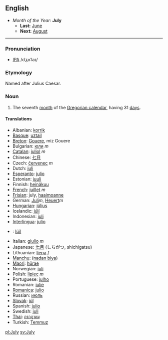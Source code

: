 ==English==
*''Month of the Year:'' '''July'''
**'''Last:''' [[June]]
**'''Next:''' [[August]]
----

===Pronunciation===
*[[w:IPA|IPA]] /dʒʊˈlaɪ/

===Etymology===
Named after Julius Caesar.

===Noun===
#The seventh [[month]] of the [[Gregorian calendar]], having 31 [[day]]s.

====Translations====
*Albanian: [[korrik]]
*[[Basque]]: [[uztail]]
*[[Breton]]: [[Gouere]], miz Gouere
*Bulgarian: [[юли]] ''m''
*[[Catalan]]: [[juliol]] ''m''
*Chinese: [[七月]]
*Czech: [[červenec]] ''m''
*Dutch: [[juli]]
*[[Esperanto]]: [[julio]]
*Estonian: [[juuli]]
*Finnish: [[heinäkuu]]
*[[French]]: [[juillet]] ''m''
*[[Frisian]]: july, [[haaimoanne]]
*German: [[Juli]]''m'', [[Heuert]]''m''
*[[Hungarian]]: [[július]]
*Icelandic: [[júlí]]
*Indonesian: [[juli]]
*[[Interlingua]]: [[julio]]
*{{ga}}: [[Iúil]]
*Italian: [[giulio]] ''m''
*Japanese: [[七月]] (しちがつ, shichigatsu)
*Lithuanian: [[liepa]] ''f'' 
*[[Manchu]]: ([[nadan biya]])
*[[Maori]]: [[hürae]]
*Norwegian: [[juli]]
*Polish: [[lipiec]] ''m''
*Portuguese: [[julho]]
*Romanian: [[iulie]]
*[[Romanica]]: [[julio]]
*Russian: [[июль]]
*[[Slovak]]: [[júl]]
*Spanish: [[julio]]
*Swedish: [[juli]] 
*[[Thai]]: [[กรกฎาคม]]
*Turkish: [[Temmuz]]

[[pl:July]] [[sv:July]]
